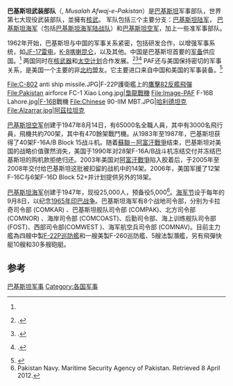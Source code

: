 {{Infobox National Military
|country         = 巴基斯坦
|name            = 巴基斯坦武装部队
|native_name        = {{Nastaliq|پاک مسلح افواج}}
|image           = [[File:Flag_of_the_Chairman_Joint_Chiefs_of_Staff_Committee.svg|200px]]
|caption         = 巴基斯坦武裝部隊的跨軍種旗幟
|founded         =
|current_form    =
|branches        = {{nowrap|[[Image:Flag_of_the_Pakistani_Army.svg|36px]] [[巴基斯坦陆军|巴基斯坦陆军]]<br/>[[Image:Air_Force_Ensign_of_Pakistan.svg|36px]] [[巴基斯坦空军|巴基斯坦空军]]<br/>[[Image:Naval_Jack_of_Pakistan.svg|36px]] [[巴基斯坦海军|巴基斯坦海军]] ([[巴基斯坦海军陆战队|海军陆战队]])<br/>[[巴基斯坦海岸警卫队|海岸警卫队]]<br/>[[巴基斯坦准军事部队|巴基斯坦准军事部队]]<br/>[[巴基斯坦核战略指挥部|巴基斯坦核战略指挥部]]}}
|headquarters    = [[拉瓦尔品第|拉瓦尔品第]]
<!---Leadership--->
|commander-in-chief = <br>{{tsl|en|Khalid Shameem Wynne|}}将军
|commander-in-chief_title = 联合参谋长委员会主席
|commander       = {{tsl|en|Ashfaq Parvez Kayani|}}将军<br><br>Air-Chief Marshal [[Tahir_Rafik_Butt|Tahir Rafik Butt]]<br><br>[[Muhammad_Asif_Sandila|Muhammad Asif Sandila]]上将
|commander_title = [[巴基斯坦陆军参谋长|陆军参谋长]]<br>[[巴基斯坦陆军参谋长|空军参谋长]]<br>[[巴基斯坦陆军参谋长)|海军参谋长]]
|minister        =  Nargis Sethi
|minister_title  = 国防部长
<!---Manpower--->
|age             = 16–49 years old<ref>Persons of 16 years of age with parental permission.{{Citation needed|date=September 2010}}</ref>
|conscription    =  
|manpower_data   = 2010年估计
|manpower_age    = 16–49
|available       = 48,453,305
|available_f     = 44,898,096
|fit             = 37,945,440
|fit_f           = 37,381,549
|reaching        = 2,237,723
|reaching_f      = 2,104,906 
|active          = 617,000<ref name="IISS2010">''The Military Balance 2010'', p. 367, [[International_Institute_for_Strategic_Studies|International Institute for Strategic Studies]] (London, 2010).</ref>
|ranked          = 7
|reserve         = 513,000
|deployed        = 
<!---Financial--->
|amount          = 64.1亿美元(2010–11) ([[各国军事开支列表|第35]])
|percent_GDP     = 2.6% (2008)<ref>[http://milexdata.sipri.org/ The SIPRI Military Expenditure Database] {{webarchive|url=https://web.archive.org/web/20100328072123/http://milexdata.sipri.org/ |date=2010-03-28 }}</ref>
<!---Industrial--->
|domestic_suppliers = {{tsl|en|Air Weapons Complex|}}<br>{{tsl|en|Heavy Industries Taxila|}}<br>{{tsl|en|Kahuta Research Laboratories|}}<br>{{tsl|en|Karachi Shipyard|}}<br>{{tsl|en|National Defence Complex|}}<br>{{tsl|en|National Engineering and Scientific Commission|}}<br>{{tsl|en|Pakistan Aeronautical Complex|}}<br>[[巴基斯坦兵工厂|巴基斯坦兵工厂]]<br>{{tsl|en|SATUMA|}}<br>{{tsl|en|Integrated Defence Systems|}}
|foreign_suppliers = 
|imports         = 
|exports         =
<!--Related aricles-->
|history         = <br>[[克什米尔战争|克什米尔战争]]<br>[[第二次印巴战争|第二次印巴战争]]<br>[[第三次印巴戰爭|第三次印巴戰爭]]<br> [[孟加拉獨立戰爭|孟加拉獨立戰爭]]<br>
|ranks           = [[軍銜|巴基斯坦軍銜制度]]
}}

'''巴基斯坦武装部队'''（{{lang-ur|{{Nastaliq|پاک مسلح افواج}}}}, ''Musalah Afwaj-e-Pakistan''）是[[巴基斯坦|巴基斯坦]]军事部队，世界第七大现役武装部队，並擁有[[擁有核武器的國家列表|核武]]。 军队包括三个主要分支：[[巴基斯坦陆军|巴基斯坦陆军]]， [[巴基斯坦海军|巴基斯坦海军]]（包括[[巴基斯坦海军陆战队|巴基斯坦海军陆战队]]）和[[巴基斯坦空军|巴基斯坦空军]]，加上一些准军事部队。

1962年开始，巴基斯坦与中国的军事关系紧密，包括研发合作，以增强军事系统，如[[枭龙战机|JF-17雷电]]，[[教练-8|K-8喀喇昆仑]]，以及其他。中国是巴基斯坦首要的[[军备|军备]]供应国。<ref name="sipri.org"/> 两国同时在[[核武器|核武器]]和[[太空计划|太空计划]]合作发展。<ref>{{citation | publisher = BBC | url = http://www.bbc.co.uk/news/10340642 | place = UK | title = News | date = 17 June 2010 | accessdate = 2012-01-29 | archive-date = 2013-09-06 | archive-url = https://www.webcitation.org/6JQ5AhsbT?url=http://www.bbc.co.uk/news/10340642 | dead-url = no }}.</ref><ref>{{citation | publisher = CBS | title = News | date = 16 October 2008 | chapter = World | url = http://www.cbsnews.com/stories/2008/10/16/world/main4527309.shtml | accessdate = 2012-01-29 | archive-date = 2013-11-18 | archive-url = https://web.archive.org/web/20131118113916/http://www.cbsnews.com/stories/2008/10/16/world/main4527309.shtml | dead-url = no }}.</ref><ref>{{citation | publisher = Asia Times | title = South Asia | url = http://www.atimes.com/atimes/South_Asia/ID26Df01.html | accessdate = 2012-01-29 | archive-date = 2011-06-04 | archive-url = https://web.archive.org/web/20110604051018/http://www.atimes.com/atimes/South_Asia/ID26Df01.html | dead-url = yes }}.</ref> PAF还与美国保持密切的军事关系，是美国一个主要的非[[北约|北约]]盟友。它主要进口来自中国和美国的军事装备。<ref name="sipri.org">{{citation | title = Arms trade | chapter = Values | publisher = Sipri | url = http://armstrade.sipri.org/armstrade/page/values.php | accessdate = 2012-01-29 | archive-date = 2015-11-25 | archive-url = https://web.archive.org/web/20151125105813/http://armstrade.sipri.org/armstrade/page/values.php | dead-url = no }}</ref>  
<gallery>
File:C-802 anti ship missile.JPG|F-22P護衛艦上的[[鷹擊82反艦飛彈|鷹擊82反艦飛彈]]
File:Pakistan airforce FC-1 Xiao Long.jpg|[[梟龍戰機|梟龍戰機]]
File:Image-PAF F-16B Lahore.jpg|[[F-16|F-16]]B戰機
File:Chinese 90-IIM MBT.JPG|[[MBT-2000式主战坦克|哈利德坦克]]
File:Alzarrar.jpg|[[阿茲拉主戰坦克|阿茲拉坦克]]
</gallery>
[[巴基斯坦空军|巴基斯坦空军]]创建于1947年8月14日，有65000名全職人員，其中有3000名飛行員，飛機共約700架，其中有470餘架戰鬥機。从1983年至1987年，巴基斯坦获得了40架F-16A/B Block 15战斗机。随着[[蘇聯－阿富汗戰爭|蘇聯－阿富汗戰爭]]结束，巴基斯坦对美国的战略价值骤然消失，美国于1990年对28架F-16A/B战斗机冻结交付并冻结巴基斯坦的购机款拒绝归还。2003年美国对[[阿富汗戰爭_(2001年)|阿富汗戰爭]]陷入胶着后，于2005年至2008年交付给巴基斯坦这批被扣留的战机中的14架。2006年，美国军援了12架F-16C与6架F-16D Block 52+并计划提供另外的18架。

[[巴基斯坦海军|巴基斯坦海军]]创建于1947年，现役25,000人，预备役5,000<ref>Pakistan Navy. Maritime Security Agency of Pakistan. Retrieved 8 April 2012.</ref>。[[海军节|海军节]]设于每年的9月8日，以纪念[[1965年印巴战争|1965年印巴战争]]。巴基斯坦海军有8个战地司令部，分别为卡拉奇司令部 (COMKAR) 、巴基斯坦舰队司令部 (COMPAK)、北方司令部 (COMNOR) 、海岸司令部 (COMCOAST)、后勤司令部、海上训练舰队司令部(FOST)、西部司令部(COMWEST )、海军航空兵司令部 (COMNAV)。目前主力艦為四艘中製[[F-22P巡防艦|F-22P巡防艦]]和一艘美製F-260巡防艦、5艘法製潛艦，另有飛彈快艇10艘和30多艘砲艇。

==参考==
<references/>

{{亞洲各国家和地區军事}}

[[Category:巴基斯坦军事|]]
[[Category:各国军事|Category:各国军事]]